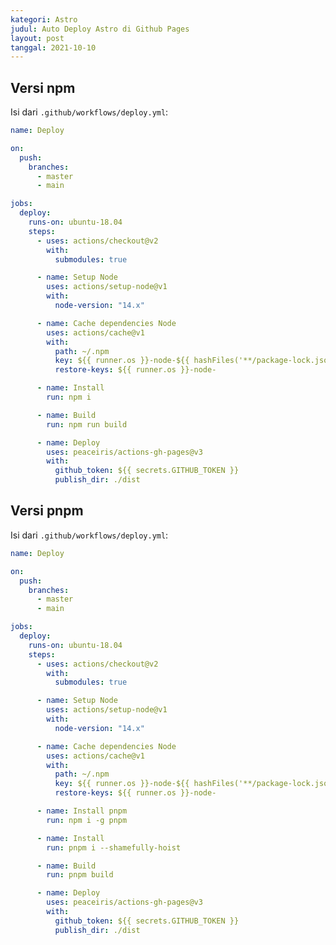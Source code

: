 ```yaml
---
kategori: Astro
judul: Auto Deploy Astro di Github Pages
layout: post
tanggal: 2021-10-10
---
```


## Versi npm

Isi dari `.github/workflows/deploy.yml`:

```yaml
name: Deploy

on:
  push:
    branches:
      - master
      - main

jobs:
  deploy:
    runs-on: ubuntu-18.04
    steps:
      - uses: actions/checkout@v2
        with:
          submodules: true

      - name: Setup Node
        uses: actions/setup-node@v1
        with:
          node-version: "14.x"

      - name: Cache dependencies Node
        uses: actions/cache@v1
        with:
          path: ~/.npm
          key: ${{ runner.os }}-node-${{ hashFiles('**/package-lock.json') }}
          restore-keys: ${{ runner.os }}-node-

      - name: Install
        run: npm i

      - name: Build
        run: npm run build

      - name: Deploy
        uses: peaceiris/actions-gh-pages@v3
        with:
          github_token: ${{ secrets.GITHUB_TOKEN }}
          publish_dir: ./dist
```

## Versi pnpm

Isi dari `.github/workflows/deploy.yml`:

```yaml
name: Deploy

on:
  push:
    branches:
      - master
      - main

jobs:
  deploy:
    runs-on: ubuntu-18.04
    steps:
      - uses: actions/checkout@v2
        with:
          submodules: true

      - name: Setup Node
        uses: actions/setup-node@v1
        with:
          node-version: "14.x"

      - name: Cache dependencies Node
        uses: actions/cache@v1
        with:
          path: ~/.npm
          key: ${{ runner.os }}-node-${{ hashFiles('**/package-lock.json') }}
          restore-keys: ${{ runner.os }}-node-

      - name: Install pnpm
        run: npm i -g pnpm

      - name: Install
        run: pnpm i --shamefully-hoist

      - name: Build
        run: pnpm build

      - name: Deploy
        uses: peaceiris/actions-gh-pages@v3
        with:
          github_token: ${{ secrets.GITHUB_TOKEN }}
          publish_dir: ./dist
```